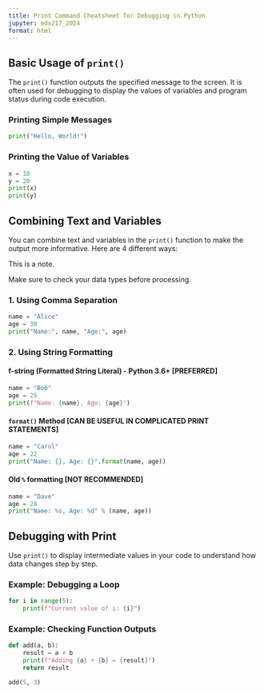 ```yaml
---
title: Print Command Cheatsheet for Debugging in Python
jupyter: eds217_2024
format: html
---
```



## Basic Usage of `print()`
The `print()` function outputs the specified message to the screen. It is often used for debugging to display the values of variables and program status during code execution.

### Printing Simple Messages
```python
print("Hello, World!")
```

### Printing the Value of Variables
```python
x = 10
y = 20
print(x)
print(y)
```



## Combining Text and Variables
You can combine text and variables in the `print()` function to make the output more informative. Here are 4 different ways:

::: {type="note"}
This is a note.
:::

::: {type="warning"}
Make sure to check your data types before processing.
:::

### 1. Using Comma Separation
```python
name = "Alice"
age = 30
print("Name:", name, "Age:", age)
```

### 2. Using String Formatting

#### f-string (Formatted String Literal) - Python 3.6+ [PREFERRED]
```python
name = "Bob"
age = 25
print(f"Name: {name}, Age: {age}")
```

#### `format()` Method [CAN BE USEFUL IN COMPLICATED PRINT STATEMENTS]
```python
name = "Carol"
age = 22
print("Name: {}, Age: {}".format(name, age))
```

#### Old `%` formatting [NOT RECOMMENDED]
```python
name = "Dave"
age = 28
print("Name: %s, Age: %d" % (name, age))
```


## Debugging with Print
Use `print()` to display intermediate values in your code to understand how data changes step by step.

### Example: Debugging a Loop
```python
for i in range(5):
    print(f"Current value of i: {i}")
```

### Example: Checking Function Outputs
```python
def add(a, b):
    result = a + b
    print(f"Adding {a} + {b} = {result}")
    return result

add(5, 3)
```

